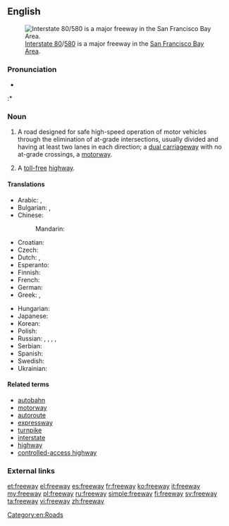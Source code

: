 {{wikipedia}}
==English==
[[Image:I-80 Eastshore Fwy.jpg|thumb|[[w:Interstate 80|Interstate 80]]/[[w:Interstate 580 (California)|580]] is a major freeway in the [[w:San Francisco Bay Area|San Francisco Bay Area]].]]

===Pronunciation===
* {{audio|en-us-freeway.ogg|Audio (US)}}
:* {{rhymes|iːweɪ}}

===Noun===
{{en-noun}}

# {{Australia|Canada|US}} A road designed for safe high-speed operation of motor vehicles through the elimination of at-grade intersections, usually divided and having at least two lanes in each direction; a [[dual carriageway]] with no at-grade crossings, a [[motorway]].
# A [[toll-free]] [[highway]].

====Translations====
{{trans-top|road designed for safe high-speed motoring}}
* Arabic: {{t|ar|أوتوستراد|m|tr='utustraad}},  {{t|ar|طريق سريع|m|tr=Tariiq sarii`}}
* Bulgarian: {{t-|bg|автомагистрала|f|tr=ávtomagistrála}},  {{t|bg|магистрала|tr=magistrála}}
* Chinese:
*: Mandarin: {{t|cmn|高速公路|tr=gāosù gōnglù|sc=Hani}}
* Croatian: {{t+|hr|autocesta|f}}
* Czech: {{t+|cs|dálnice|f}}
* Dutch: {{t+|nl|snelweg|m}},  {{t-|nl|autosnelweg|m}}
* Esperanto: {{t|eo|aŭtovojo}}
* Finnish: {{t+|fi|moottoritie}}
* French: {{t+|fr|autoroute}}
* German: {{t+|de|Autobahn|f}}
* Greek: {{t-|el|αυτοκινητόδρομος υπερταχείας κυκλοφορίας|m|tr=aftokinitódromos ypertacheías kykloforías|sc=Grek}}, {{t-|el|δρόμος χωρίς διόδια|m|tr=drómos chorís diódia|sc=Grek}}
{{trans-mid}}
* Hungarian: {{t+|hu|autópálya}}
* Japanese: {{t-|ja|高速道路|tr=こうそくどうろ, kōsoku dōro}}
* Korean: {{t-|ko|고속도로|tr=gosokdoro}}
* Polish: {{t+|pl|autostrada|f}}
* Russian: {{t+|ru|автострада|f|tr=avtostráda}},  {{t|ru|автомагистраль|f|tr=avtomagistrál'}},  {{t|ru|автобан|m|tr=avtobán}},  {{t|ru|фривей|m|tr=frívej, frivéj}},  {{t+|ru|магистраль|f|tr=magistrál'}}
* Serbian: {{t|sr|аутоцеста|f|tr=autocesta|sc=Cyrl}}
* Spanish: {{t+|es|autopista|f}}
* Swedish: {{t|sv|motorväg}}
* Ukrainian: {{t+|uk|автострада|f|tr=avtostráda|xs=Ukrainian}}
{{trans-bottom}}

====Related terms====
* [[autobahn]]
* [[motorway]]
* [[autoroute]]
* [[expressway]]
* [[turnpike]]
* [[interstate]]
* [[highway]]
* [[controlled-access highway]]

===External links===
{{projectlinks|pedia|lang1=en|page1=Freeway}}

[[Category:en:Roads]]

[[et:freeway]]
[[el:freeway]]
[[es:freeway]]
[[fr:freeway]]
[[ko:freeway]]
[[it:freeway]]
[[my:freeway]]
[[pl:freeway]]
[[ru:freeway]]
[[simple:freeway]]
[[fi:freeway]]
[[sv:freeway]]
[[ta:freeway]]
[[vi:freeway]]
[[zh:freeway]]